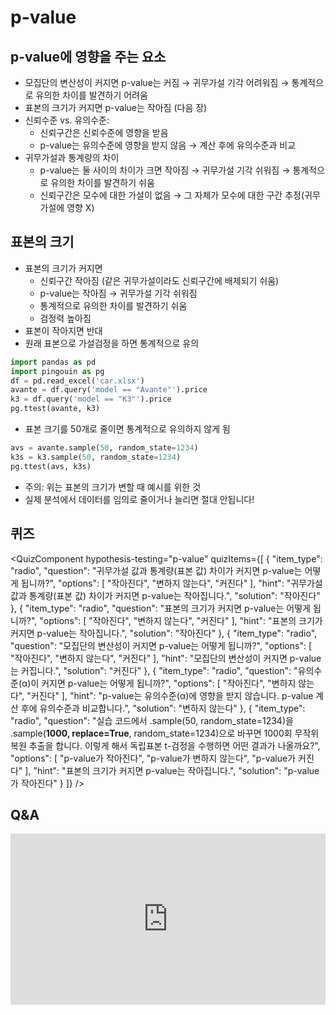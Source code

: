 # p-value


## p-value에 영향을 주는 요소
*   모집단의 변산성이 커지면 p-value는 커짐 → 귀무가설 기각 어려워짐
    → 통계적으로 유의한 차이를 발견하기 어려움
*   표본의 크기가 커지면 p-value는 작아짐 (다음 장)
*   신뢰수준 vs. 유의수준:
    *   신뢰구간은 신뢰수준에 영향을 받음
    *   p-value는 유의수준에 영향을 받지 않음 → 계산 후에 유의수준과 비교
*   귀무가설과 통계량의 차이
    *   p-value는 둘 사이의 차이가 크면 작아짐
        → 귀무가설 기각 쉬워짐
        → 통계적으로 유의한 차이를 발견하기 쉬움
    *   신뢰구간은 모수에 대한 가설이 없음 → 그 자체가 모수에 대한 구간 추정(귀무가설에 영향 X)


## 표본의 크기
*   표본의 크기가 커지면
    *   신뢰구간 작아짐 (같은 귀무가설이라도 신뢰구간에 배제되기 쉬움)
    *   p-value는 작아짐 → 귀무가설 기각 쉬워짐
    *   통계적으로 유의한 차이를 발견하기 쉬움
    *   검정력 높아짐
*   표본이 작아지면 반대
* 원래 표본으로 가설검정을 하면 통계적으로 유의
```python
import pandas as pd
import pingouin as pg
df = pd.read_excel('car.xlsx')
avante = df.query('model == "Avante"').price
k3 = df.query('model == "K3"').price
pg.ttest(avante, k3)
```
*   표본 크기를 50개로 줄이면 통계적으로 유의하지 않게 됨
```python
avs = avante.sample(50, random_state=1234)
k3s = k3.sample(50, random_state=1234)
pg.ttest(avs, k3s)
```
- 주의: 위는 표본의 크기가 변할 때 예시를 위한 것
- 실제 분석에서 데이터를 임의로 줄이거나 늘리면 절대 안됩니다!


## 퀴즈


<QuizComponent hypothesis-testing="p-value" quizItems={[
    {
        "item_type": "radio",
        "question": "귀무가설 값과 통계량(표본 값) 차이가 커지면 p-value는 어떻게 됩니까?",
        "options": [
            "작아진다",
            "변하지 않는다",
            "커진다"
        ],
        "hint": "귀무가설 값과 통계량(표본 값) 차이가 커지면 p-value는 작아집니다.",
        "solution": "작아진다"
    },
    {
        "item_type": "radio",
        "question": "표본의 크기가 커지면 p-value는 어떻게 됩니까?",
        "options": [
            "작아진다",
            "변하지 않는다",
            "커진다"
        ],
        "hint": "표본의 크기가 커지면 p-value는 작아집니다.",
        "solution": "작아진다"
    },
    {
        "item_type": "radio",
        "question": "모집단의 변산성이 커지면 p-value는 어떻게 됩니까?",
        "options": [
            "작아진다",
            "변하지 않는다",
            "커진다"
        ],
        "hint": "모집단의 변산성이 커지면 p-value는 커집니다.",
        "solution": "커진다"
    },
    {
        "item_type": "radio",
        "question": "유의수준(α)이 커지면 p-value는 어떻게 됩니까?",
        "options": [
            "작아진다",
            "변하지 않는다",
            "커진다"
        ],
        "hint": "p-value는 유의수준(α)에 영향을 받지 않습니다. p-value 계산 후에 유의수준과 비교합니다.",
        "solution": "변하지 않는다"
    },
    {
        "item_type": "radio",
        "question": "실습 코드에서 .sample(50, random_state=1234)을 .sample(**1000, replace=True**, random_state=1234)으로 바꾸면 1000회 무작위 복원 추출을 합니다. 이렇게 해서 독립표본 t-검정을 수행하면 어떤 결과가 나올까요?",
        "options": [
            "p-value가 작아진다",
            "p-value가 변하지 않는다",
            "p-value가 커진다"
        ],
        "hint": "표본의 크기가 커지면 p-value는 작아집니다.",
        "solution": "p-value가 작아진다"
    }
]} />


## Q&A
<iframe src="https://tally.so/embed/wbOOKg?alignLeft=1&hideTitle=1&transparentBackground=1&dynamicHeight=0" loading="lazy" width="100%" height="274" frameborder="0" marginheight="0" marginwidth="0" title="Q&A"></iframe>
